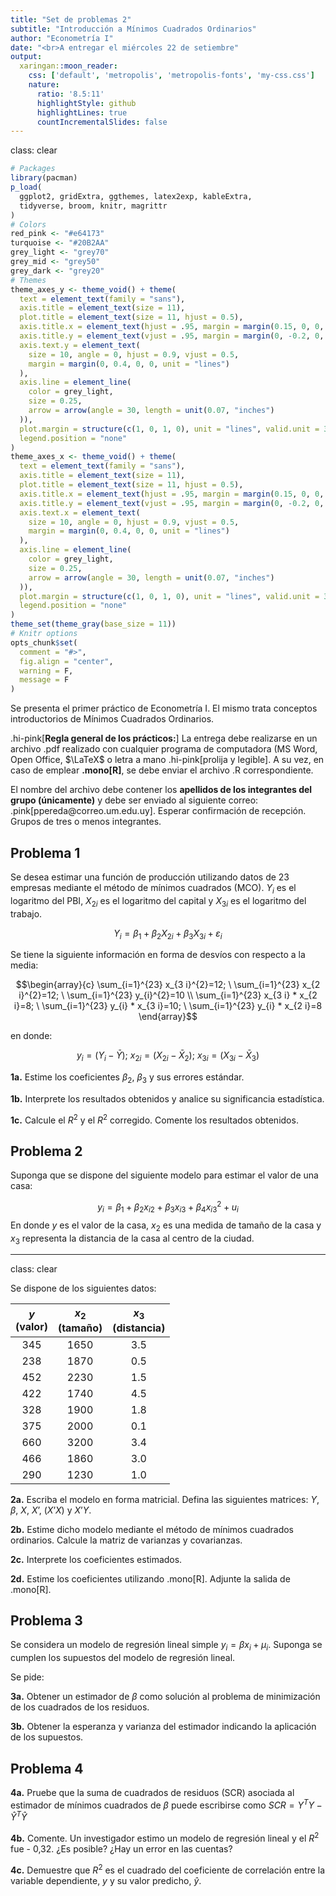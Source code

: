 ```yaml
---
title: "Set de problemas 2"
subtitle: "Introducción a Mínimos Cuadrados Ordinarios"
author: "Econometría I"
date: "<br>A entregar el miércoles 22 de setiembre"
output:
  xaringan::moon_reader:
    css: ['default', 'metropolis', 'metropolis-fonts', 'my-css.css']
    nature:
      ratio: '8.5:11'
      highlightStyle: github
      highlightLines: true
      countIncrementalSlides: false
---
```

class: clear

```R
# Packages
library(pacman)
p_load(
  ggplot2, gridExtra, ggthemes, latex2exp, kableExtra,
  tidyverse, broom, knitr, magrittr
)
# Colors
red_pink <- "#e64173"
turquoise <- "#20B2AA"
grey_light <- "grey70"
grey_mid <- "grey50"
grey_dark <- "grey20"
# Themes
theme_axes_y <- theme_void() + theme(
  text = element_text(family = "sans"),
  axis.title = element_text(size = 11),
  plot.title = element_text(size = 11, hjust = 0.5),
  axis.title.x = element_text(hjust = .95, margin = margin(0.15, 0, 0, 0, unit = "lines")),
  axis.title.y = element_text(vjust = .95, margin = margin(0, -0.2, 0, 0, unit = "lines")),
  axis.text.y = element_text(
    size = 10, angle = 0, hjust = 0.9, vjust = 0.5,
    margin = margin(0, 0.4, 0, 0, unit = "lines")
  ),
  axis.line = element_line(
    color = grey_light,
    size = 0.25,
    arrow = arrow(angle = 30, length = unit(0.07, "inches")
  )),
  plot.margin = structure(c(1, 0, 1, 0), unit = "lines", valid.unit = 3L, class = "unit"),
  legend.position = "none"
)
theme_axes_x <- theme_void() + theme(
  text = element_text(family = "sans"),
  axis.title = element_text(size = 11),
  plot.title = element_text(size = 11, hjust = 0.5),
  axis.title.x = element_text(hjust = .95, margin = margin(0.15, 0, 0, 0, unit = "lines")),
  axis.title.y = element_text(vjust = .95, margin = margin(0, -0.2, 0, 0, unit = "lines")),
  axis.text.x = element_text(
    size = 10, angle = 0, hjust = 0.9, vjust = 0.5,
    margin = margin(0, 0.4, 0, 0, unit = "lines")
  ),
  axis.line = element_line(
    color = grey_light,
    size = 0.25,
    arrow = arrow(angle = 30, length = unit(0.07, "inches")
  )),
  plot.margin = structure(c(1, 0, 1, 0), unit = "lines", valid.unit = 3L, class = "unit"),
  legend.position = "none"
)
theme_set(theme_gray(base_size = 11))
# Knitr options
opts_chunk$set(
  comment = "#>",
  fig.align = "center",
  warning = F,
  message = F
)
```

Se presenta el primer práctico de Econometría I. El mismo trata conceptos introductorios de Mínimos Cuadrados Ordinarios.

.hi-pink[**Regla general de los prácticos:**] La entrega debe realizarse en un archivo .pdf realizado con cualquier programa de computadora (MS Word, Open Office, $\LaTeX$ o letra a mano .hi-pink[prolija y legible]. A su vez, en caso de emplear __.mono[R]__, se debe enviar el archivo .R correspondiente.

El nombre del archivo debe contener los **apellidos de los integrantes del grupo (únicamente)** y debe ser enviado al siguiente correo: .pink[ppereda@correo.um.edu.uy]. Esperar confirmación de recepción. Grupos de tres o menos integrantes.

## Problema 1

Se desea estimar una función de producción utilizando datos de 23 empresas mediante el método de mínimos cuadrados (MCO).  $Y_i$ es el logaritmo del PBI, $X_{2i}$ es el logaritmo del capital y $X_{3i}$ es el logaritmo del trabajo.

$$Y_{i}=\beta_{1}+\beta_{2} X_{2 i}+\beta_{3} X_{3 i}+\varepsilon_{i}$$

Se tiene la siguiente información en forma de desvíos con respecto a la media:

$$\begin{array}{c}
\sum_{i=1}^{23} x_{3 i}^{2}=12; \ \sum_{i=1}^{23} x_{2 i}^{2}=12; \ \sum_{i=1}^{23} y_{i}^{2}=10 \\
\sum_{i=1}^{23} x_{3 i} * x_{2 i}=8; \ \sum_{i=1}^{23} y_{i} * x_{3 i}=10; \ \sum_{i=1}^{23} y_{i} * x_{2 i}=8
\end{array}$$

en donde:

$$y_{i}=\left(Y_{i}-\bar{Y}\right) ; \ x_{2 i}=\left(X_{2 i}-\bar{X}_{2}\right); \ x_{3 i}=\left(X_{3 i}-\bar{X}_{3}\right)$$

**1a.** Estime los coeficientes $\beta_2$, $\beta_3$ y sus errores estándar.

**1b.** Interprete los resultados obtenidos y analice su significancia estadística.

**1c.** Calcule el $R^2$ y el $R^2$ corregido. Comente los resultados obtenidos.


## Problema 2

Suponga que se dispone del siguiente modelo para estimar el valor de una casa:

$$y_{i}=\beta_{1}+\beta_{2} x_{i 2}+\beta_{3} x_{i 3}+\beta_{4} x_{i 3}^{2}+u_{i}$$
En donde $y$ es el valor de la casa, $x_2$ es una medida de tamaño de la casa y $x_3$ representa la distancia de la casa al centro de la ciudad.

---
class: clear

Se dispone de los siguientes datos:

| $y$ <br>(valor) | $x_2$ <br>(tamaño) | $x_3$<br>(distancia) |
|:------------:|:---------------:|:------------------:|
|      345     |       1650      |         3.5        |
|      238     |       1870      |         0.5        |
|      452     |       2230      |         1.5        |
|      422     |       1740      |         4.5        |
|      328     |       1900      |         1.8        |
|      375     |       2000      |         0.1        |
|      660     |       3200      |         3.4        |
|      466     |       1860      |         3.0        |
|      290     |       1230      |         1.0        |

**2a.** Escriba el modelo en forma matricial. Defina las siguientes matrices: $Y$, $\beta$, $X$, $X’$, $(X’X)$ y $X’Y$. 

**2b.** Estime dicho modelo mediante el método de mínimos cuadrados ordinarios. Calcule la matriz de varianzas y covarianzas.

**2c.** Interprete los coeficientes estimados.   

**2d.** Estime los coeficientes utilizando .mono[R]. Adjunte la salida de .mono[R].

## Problema 3

Se considera un modelo de regresión lineal simple $y_i = \beta x_i + \mu_i$. Suponga se cumplen los supuestos del modelo de regresión lineal.

Se pide:

**3a.** Obtener un estimador de $\beta$ como solución al problema de minimización de los cuadrados de los residuos. 

**3b.** Obtener la esperanza y varianza del estimador indicando la aplicación de los supuestos.


## Problema 4

**4a.** Pruebe que la suma de cuadrados de residuos (SCR) asociada al estimador de mínimos cuadrados de $\beta$ puede escribirse como $SCR=Y^{T} Y-\hat{Y}^{T} \hat{Y}$

**4b.** Comente. Un investigador estimo un modelo de regresión lineal y el $R^2$ fue - 0,32. ¿Es posible? ¿Hay un error en las cuentas?

**4c.** Demuestre que $R^2$ es el cuadrado del coeficiente de correlación entre la variable dependiente, $y$ y su valor predicho, $\hat y$.  


